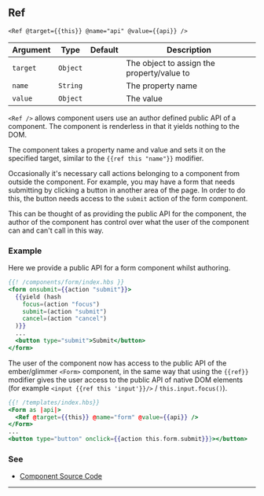 ## Ref

`<Ref @target={{this}} @name="api" @value={{api}} />`

| Argument | Type | Default | Description |
| --- | --- | --- | --- |
| `target` | `Object` | | The object to assign the property/value to |
| `name` | `String` | | The property name |
| `value` | `Object` |  | The value |

`<Ref />` allows component users use an author defined public API of a component. The component is renderless in that it yields nothing to the DOM.

The component takes a property name and value and sets it on the specified target, similar to the `{{ref this "name"}}` modifier.

Occasionally it's necessary call actions belonging to a component from outside the component. For example, you may have a form that needs submitting by clicking a button in another area of the
page. In order to do this, the button needs access to the `submit` action of the form component.

This can be thought of as providing the public API for the component, the author of the component has control over what the user of the component can and can't call in this way.

### Example

Here we provide a public API for a form component whilst authoring.

```hbs
{{! /components/form/index.hbs }}
<form onsubmit={{action "submit"}}>
  {{yield (hash
    focus=(action "focus")
    submit=(action "submit")
    cancel=(action "cancel")
  )}}
  ...
  <button type="submit">Submit</button>
</form>
```

The user of the component now has access to the public API of the ember/glimmer `<Form>` component, in the same way that using the `{{ref}}` modifier gives the user access to the public API of native DOM elements (for example `<input {{ref this 'input'}}/>` / `this.input.focus()`).

```hbs
{{! /templates/index.hbs}}
<Form as |api|>
  <Ref @target={{this}} @name="form" @value={{api}} />
</Form>
...
<button type="button" onclick={{action this.form.submit}}}></button>
```

### See

- [Component Source Code](./index.js)

---
